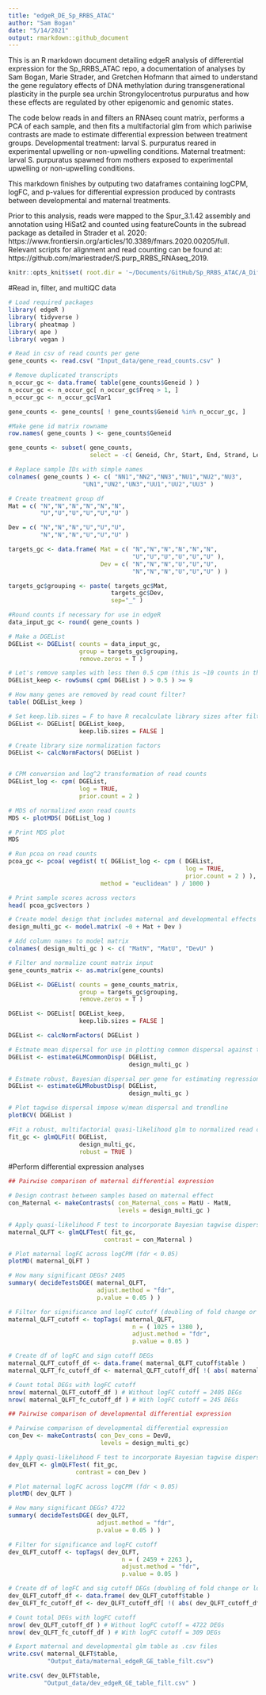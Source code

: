 ```yaml
---
title: "edgeR_DE_Sp_RRBS_ATAC"
author: "Sam Bogan"
date: "5/14/2021"
output: rmarkdown::github_document
---
```

This is an R markdown document detailing edgeR analysis of differential expression for the Sp_RRBS_ATAC repo, a documentation of analyses by Sam Bogan, Marie Strader, and Gretchen Hofmann that aimed to understand the gene regulatory effects of DNA methylation during transgenerational plasticity in the purple sea urchin Strongylocentrotus purpuratus and how these effects are regulated by other epigenomic and genomic states.

The code below reads in and filters an RNAseq count matrix, performs a PCA of each sample, and then fits a multifactorial glm from which pariwise contrasts are made to estimate differential expression between treatment groups. Developmental treatment: larval S. purpuratus reared in experimental upwelling or non-upwelling conditions. Maternal treatment:  larval S. purpuratus spawned from mothers exposed to experimental upwelling or non-upwelling conditions.

This markdown finishes by outputing two dataframes containing logCPM, logFC, and p-values for differential expression produced by contrasts between developmental and maternal treatments.

Prior to this analysis, reads were mapped to the Spur_3.1.42 assembly and annotation using HiSat2 and counted using featureCounts in the subread package as detailed in Strader et al. 2020: https://www.frontiersin.org/articles/10.3389/fmars.2020.00205/full. Relevant scripts for alignment and read counting can be found at: https://github.com/mariestrader/S.purp_RRBS_RNAseq_2019.

```r

knitr::opts_knit$set( root.dir = '~/Documents/GitHub/Sp_RRBS_ATAC/A_Differential_Exp_Splicing_Meth/' )

```

#Read in, filter, and multiQC data

```r

# Load required packages
library( edgeR )
library( tidyverse )
library( pheatmap )
library( ape )
library( vegan )

# Read in csv of read counts per gene
gene_counts <- read.csv( "Input_data/gene_read_counts.csv" )

# Remove duplicated transcripts
n_occur_gc <- data.frame( table(gene_counts$Geneid ) )
n_occur_gc <- n_occur_gc[ n_occur_gc$Freq > 1, ]
n_occur_gc <- n_occur_gc$Var1

gene_counts <- gene_counts[ ! gene_counts$Geneid %in% n_occur_gc, ]

#Make gene id matrix rowname
row.names( gene_counts ) <- gene_counts$Geneid

gene_counts <- subset( gene_counts, 
                       select = -c( Geneid, Chr, Start, End, Strand, Length ) )

```

```r

# Replace sample IDs with simple names
colnames( gene_counts ) <- c( "NN1","NN2","NN3","NU1","NU2","NU3",
                     "UN1","UN2","UN3","UU1","UU2","UU3" )

# Create treatment group df
Mat = c( "N","N","N","N","N","N",
         "U","U","U","U","U","U" )

Dev = c( "N","N","N","U","U","U",
         "N","N","N","U","U","U" )

targets_gc <- data.frame( Mat = c( "N","N","N","N","N","N",
                                   "U","U","U","U","U","U" ), 
                          Dev = c( "N","N","N","U","U","U",
                                   "N","N","N","U","U","U" ) )

targets_gc$grouping <- paste( targets_gc$Mat, 
                             targets_gc$Dev,
                             sep="_" )

#Round counts if necessary for use in edgeR
data_input_gc <- round( gene_counts )

```

```r

# Make a DGEList
DGEList <- DGEList( counts = data_input_gc, 
                    group = targets_gc$grouping, 
                    remove.zeros = T )

# Let's remove samples with less then 0.5 cpm (this is ~10 counts in the count file) in no fewer then 9 samples
DGEList_keep <- rowSums( cpm( DGEList ) > 0.5 ) >= 9

# How many genes are removed by read count filter?
table( DGEList_keep )

# Set keep.lib.sizes = F to have R recalculate library sizes after filtering
DGEList <- DGEList[ DGEList_keep, 
                    keep.lib.sizes = FALSE ]

# Create library size normalization factors
DGEList <- calcNormFactors( DGEList )


# CPM conversion and log^2 transformation of read counts
DGEList_log <- cpm( DGEList,
                    log = TRUE, 
                    prior.count = 2 )

# MDS of normalized exon read counts
MDS <- plotMDS( DGEList_log )

# Print MDS plot
MDS

# Run pcoa on read counts
pcoa_gc <- pcoa( vegdist( t( DGEList_log <- cpm ( DGEList, 
                                                  log = TRUE, 
                                                  prior.count = 2 ) ), 
                          method = "euclidean" ) / 1000 )

# Print sample scores across vectors
head( pcoa_gc$vectors )

```

```r

# Create model design that includes maternal and developmental effects and set intercept to 0
design_multi_gc <- model.matrix( ~0 + Mat + Dev )

# Add column names to model matrix
colnames( design_multi_gc ) <- c( "MatN", "MatU", "DevU" ) 

# Filter and normalize count matrix input
gene_counts_matrix <- as.matrix(gene_counts)

DGEList <- DGEList( counts = gene_counts_matrix, 
                    group = targets_gc$grouping, 
                    remove.zeros = T )

DGEList <- DGEList[ DGEList_keep, 
                    keep.lib.sizes = FALSE ]

DGEList <- calcNormFactors( DGEList )

# Estmate mean dispersal for use in plotting common dispersal against tagwise dispersal
DGEList <- estimateGLMCommonDisp( DGEList, 
                                  design_multi_gc )

# Estmate robust, Bayesian dispersal per gene for estimating regression parameters for glmQL and differential expression
DGEList <- estimateGLMRobustDisp( DGEList, 
                                  design_multi_gc ) 

# Plot tagwise dispersal impose w/mean dispersal and trendline
plotBCV( DGEList ) 

#Fit a robust, multifactorial quasi-likelihood glm to normalized read counts
fit_gc <- glmQLFit( DGEList, 
                    design_multi_gc, 
                    robust = TRUE ) 

```

#Perform differential expression analyses

```r

## Pairwise comparison of maternal differential expression

# Design contrast between samples based on maternal effect
con_Maternal <- makeContrasts( con_Maternal_cons = MatU - MatN,
                               levels = design_multi_gc )

# Apply quasi-likelihood F test to incorporate Bayesian tagwise dispersion estimates as parameter for DEG analysis
maternal_QLFT <- glmQLFTest( fit_gc, 
                           contrast = con_Maternal )

# Plot maternal logFC across logCPM (fdr < 0.05)
plotMD( maternal_QLFT )

# How many significant DEGs? 2405
summary( decideTestsDGE( maternal_QLFT, 
                         adjust.method = "fdr",
                         p.value = 0.05 ) )

# Filter for significance and logFC cutoff (doubling of fold change or logFC of 1)
maternal_QLFT_cutoff <- topTags( maternal_QLFT, 
                                   n = ( 1025 + 1380 ), 
                                   adjust.method = "fdr",
                                   p.value = 0.05 )

# Create df of logFC and sign cutoff DEGs
maternal_QLFT_cutoff_df <- data.frame( maternal_QLFT_cutoff$table )
maternal_QLFT_fc_cutoff_df <- maternal_QLFT_cutoff_df[ !( abs( maternal_QLFT_cutoff_df$logFC ) < 1 ), ]

# Count total DEGs with logFC cutoff
nrow( maternal_QLFT_cutoff_df ) # Without logFC cutoff = 2405 DEGs
nrow( maternal_QLFT_fc_cutoff_df ) # With logFC cutoff = 245 DEGs

```

```r

## Pairwise comparison of developmental differential expression

# Pairwise comparison of developmental differential expression
con_Dev <- makeContrasts( con_Dev_cons = DevU, 
                          levels = design_multi_gc)

# Apply quasi-likelihood F test to incorporate Bayesian tagwise dispersion estimates as parameter for DEG analysis
dev_QLFT <- glmQLFTest( fit_gc, 
                   contrast = con_Dev )

# Plot maternal logFC across logCPM (fdr < 0.05)
plotMD( dev_QLFT )

# How many significant DEGs? 4722
summary( decideTestsDGE( dev_QLFT, 
                         adjust.method = "fdr",
                         p.value = 0.05 ) )

# Filter for significance and logFC cutoff
dev_QLFT_cutoff <- topTags( dev_QLFT, 
                                n = ( 2459 + 2263 ), 
                                adjust.method = "fdr",
                                p.value = 0.05 )

# Create df of logFC and sig cutoff DEGs (doubling of fold change or logFC of 1)
dev_QLFT_cutoff_df <- data.frame( dev_QLFT_cutoff$table )
dev_QLFT_fc_cutoff_df <- dev_QLFT_cutoff_df[ !( abs( dev_QLFT_cutoff_df$logFC ) < 1 ), ]

# Count total DEGs with logFC cutoff
nrow( dev_QLFT_cutoff_df ) # Without logFC cutoff = 4722 DEGs
nrow( dev_QLFT_fc_cutoff_df ) # With logFC cutoff = 309 DEGs

# Export maternal and developmental glm table as .csv files
write.csv( maternal_QLFT$table, 
           "Output_data/maternal_edgeR_GE_table_filt.csv")

write.csv( dev_QLFT$table, 
          "Output_data/dev_edgeR_GE_table_filt.csv" )

```